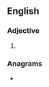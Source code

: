 ==English==

===Adjective===
{{head|en|comparative adjective}}

# {{en-comparative of|beady}}

===Anagrams===
* {{anagrams|en|a=abdeeir|beardie|beraeid}}
